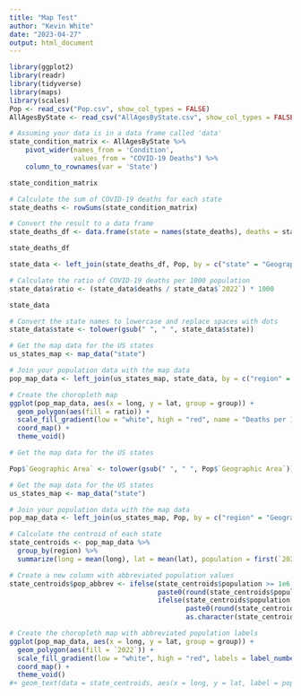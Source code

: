 ```yaml
---
title: "Map Test"
author: "Kevin White"
date: "2023-04-27"
output: html_document
---
```


```r
library(ggplot2)
library(readr)
library(tidyverse)
library(maps)
library(scales)
Pop <- read_csv("Pop.csv", show_col_types = FALSE)
AllAgesByState <- read_csv("AllAgesByState.csv", show_col_types = FALSE)

```

```r
# Assuming your data is in a data frame called 'data'
state_condition_matrix <- AllAgesByState %>%
    pivot_wider(names_from = 'Condition',
                values_from = "COVID-19 Deaths") %>%
    column_to_rownames(var = 'State')

state_condition_matrix

# Calculate the sum of COVID-19 deaths for each state
state_deaths <- rowSums(state_condition_matrix)

# Convert the result to a data frame
state_deaths_df <- data.frame(state = names(state_deaths), deaths = state_deaths)

state_deaths_df
```
```r
state_data <- left_join(state_deaths_df, Pop, by = c("state" = "Geographic Area"))

# Calculate the ratio of COVID-19 deaths per 1000 population
state_data$ratio <- (state_data$deaths / state_data$`2022`) * 1000

state_data
```
```r
# Convert the state names to lowercase and replace spaces with dots
state_data$state <- tolower(gsub(" ", " ", state_data$state))

# Get the map data for the US states
us_states_map <- map_data("state")

# Join your population data with the map data
pop_map_data <- left_join(us_states_map, state_data, by = c("region" = "state"))

# Create the choropleth map
ggplot(pop_map_data, aes(x = long, y = lat, group = group)) +
  geom_polygon(aes(fill = ratio)) +
  scale_fill_gradient(low = "white", high = "red", name = "Deaths per 1000 population") +
  coord_map() +
  theme_void()
```

```r
# Get the map data for the US states

Pop$`Geographic Area` <- tolower(gsub(" ", " ", Pop$`Geographic Area`))

# Get the map data for the US states
us_states_map <- map_data("state")

# Join your population data with the map data
pop_map_data <- left_join(us_states_map, Pop, by = c("region" = "Geographic Area"))

# Calculate the centroid of each state
state_centroids <- pop_map_data %>%
  group_by(region) %>%
  summarize(long = mean(long), lat = mean(lat), population = first(`2022`))

# Create a new column with abbreviated population values
state_centroids$pop_abbrev <- ifelse(state_centroids$population >= 1e6,
                                     paste0(round(state_centroids$population / 1e6, 1), "m"),
                                     ifelse(state_centroids$population >= 1e3,
                                            paste0(round(state_centroids$population / 1e3, 1), "k"),
                                            as.character(state_centroids$population)))

# Create the choropleth map with abbreviated population labels
ggplot(pop_map_data, aes(x = long, y = lat, group = group)) +
  geom_polygon(aes(fill = `2022`)) +
  scale_fill_gradient(low = "white", high = "red", labels = label_number(), name = "2022 Population") +
  coord_map() +
  theme_void() 
#+ geom_text(data = state_centroids, aes(x = long, y = lat, label = pop_abbrev, group = region), size = 3)
```
